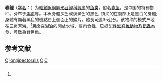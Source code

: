 {{Speciesbox 
| genus = Cyprinus
| species = longipectoralis
| status = NE
| status_system = IUCN3.1
| authority = Chen et Hwang, 1977<ref name='id6285'>{{cite web| url =http://www.bioinfo.cn/db05/BjdwSpecies.php?action=view&id=6285| title =春鲤| work =中国动物物种编目数据库| publisher =中国科学院微生物研究所| author =中国科学院动物研究所| accessdate =2009-04-11| deadurl =yes| archiveurl =https://web.archive.org/web/20160305003742/http://www.bioinfo.cn/db05/BjdwSpecies.php?action=view&id=6285| archivedate =2016-03-05}}</ref>
| synonyms = 
}}

'''春鲤'''（[[学名|学名]]：{{lang|la|''Cyprinus longipectoralis''}}）为[[輻鰭魚綱|輻鰭魚綱]][[鯉形目|鯉形目]][[鲤科|鲤科]][[鲤属|鲤属]]的[[鱼类|鱼类]]，俗名[[春鱼|春鱼]]，是中国的特有物种。分布于[[洱海|洱海]]等。本魚身體灰色或淡黃色的黑色, 頂尖的在腹部上是黑白的身體; 身體有顯著黑色的斑點在上側面上的鱗片，體長可達35公分。该物种的模式产地在云南洱海。<ref name='id6285'/>期席在湖泊的開放水域，屬肉食性，已抵柒姓[[無脊椎動物|無脊椎動物]]及[[昆蟲|昆蟲]]為食，可做為食用魚。

== 参考文献 ==
{{reflist}}

{{Taxonbar|from=Q1040692}}

[[Category:食用魚|C]]
[[Category:鲤属|longipectoralis]]
[[Category:中國特有魚類|C]]
[[Category:1977年描述的魚類|C]]